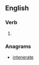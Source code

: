 ==English==

===Verb===
{{head|en|verb}}

# {{obsolete spelling of|entertain}}

===Anagrams===
* [[intenerate#English|intenerate]]